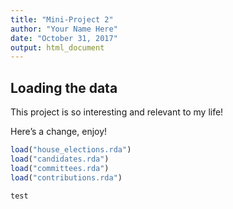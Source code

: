 ```yaml
---
title: "Mini-Project 2"
author: "Your Name Here"
date: "October 31, 2017"
output: html_document
---
```



## Loading the data

This project is so interesting and relevant to my life!

Here's a change, enjoy!

```r
load("house_elections.rda")
load("candidates.rda")
load("committees.rda")
load("contributions.rda")

test
```
